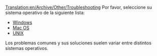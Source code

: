 [[Translation:en/Archive/Other/Troubleshooting]]
{{es/Tabla de contenido}}
Por favor, seleccione su sistema operativo de la siguiente lista:

* [[es/Archive/Other/Solución de problemas/Windows|Windows]]
* [[es/Solución de problemas/Mac|Mac OS]]
* [[es/Archive/Other/Solución de problemas/Unix|UNIX]]

Los problemas comunes y sus soluciones suelen variar entre distintos sistemas operativos.